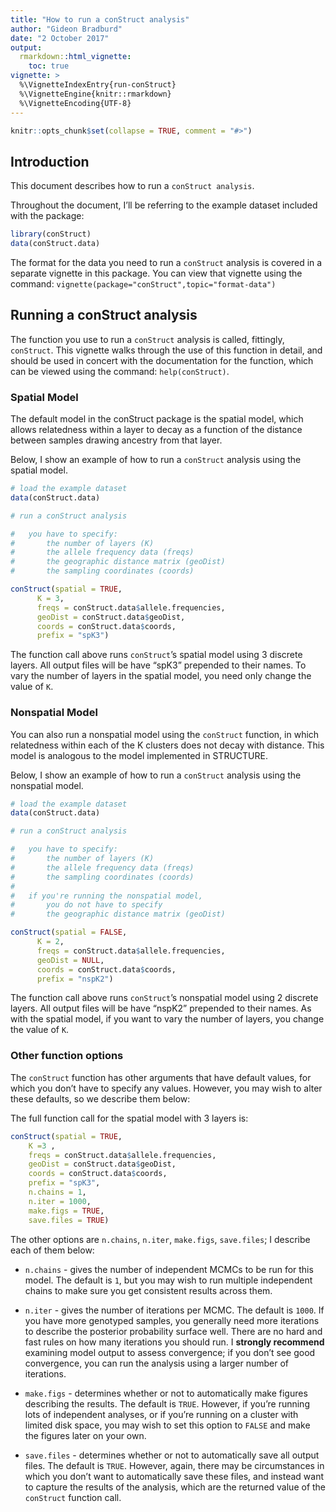 ```yaml
---
title: "How to run a conStruct analysis"
author: "Gideon Bradburd"
date: "2 October 2017"
output:
  rmarkdown::html_vignette:
    toc: true
vignette: >
  %\VignetteIndexEntry{run-conStruct}
  %\VignetteEngine{knitr::rmarkdown}
  %\VignetteEncoding{UTF-8}
---
```

```r
knitr::opts_chunk$set(collapse = TRUE, comment = "#>")
```

<!-- library(rmarkdown) ; render("~/Dropbox/conStruct/code/conStruct/vignettes/run-conStruct.Rmd",html_vignette(toc=TRUE))	-->

## Introduction
This document describes how to run a `conStruct analysis`.

Throughout the document, I'll be referring to the 
example dataset included with the package:

```r
library(conStruct)
data(conStruct.data)
```

The format for the data you need to run a `conStruct` 
analysis is covered in a separate vignette in this 
package. You can view that vignette using the command: 
`vignette(package="conStruct",topic="format-data")`

## Running a conStruct analysis

The function you use to run a `conStruct` analysis 
is called, fittingly, `conStruct`. This vignette 
walks through the use of this function in detail, 
and should be used in concert with the documentation 
for the function, which can be viewed using the command: 
`help(conStruct)`.

### Spatial Model

The default model in the conStruct package is 
the spatial model, which allows relatedness 
within a layer to decay as a function of the distance 
between samples drawing ancestry from that layer.

Below, I show an example of how to run a `conStruct` 
analysis using the spatial model.

```r
# load the example dataset
data(conStruct.data)

# run a conStruct analysis

#	you have to specify:
#		the number of layers (K)
#		the allele frequency data (freqs)
#		the geographic distance matrix (geoDist)
#		the sampling coordinates (coords)

conStruct(spatial = TRUE, 
	  K = 3, 
	  freqs = conStruct.data$allele.frequencies, 
	  geoDist = conStruct.data$geoDist, 
	  coords = conStruct.data$coords,
	  prefix = "spK3")
```

The function call above runs `conStruct`'s spatial model 
using 3 discrete layers. All output files will be have "spK3" 
prepended to their names. To vary the number of layers 
in the spatial model, you need only change the value of `K`.

### Nonspatial Model

You can also run a nonspatial model using the `conStruct` 
function, in which relatedness within each of the K clusters 
does not decay with distance.  This model is analogous to 
the model implemented in STRUCTURE.

Below, I show an example of how to run a `conStruct` 
analysis using the nonspatial model.

```r
# load the example dataset
data(conStruct.data)

# run a conStruct analysis

#	you have to specify:
#		the number of layers (K)
#		the allele frequency data (freqs)
#		the sampling coordinates (coords)
#
#	if you're running the nonspatial model, 
#		you do not have to specify 
#		the geographic distance matrix (geoDist)

conStruct(spatial = FALSE, 
	  K = 2, 
	  freqs = conStruct.data$allele.frequencies, 
	  geoDist = NULL, 
	  coords = conStruct.data$coords,
	  prefix = "nspK2")
```

The function call above runs `conStruct`'s nonspatial model 
using 2 discrete layers. All output files will be have "nspK2" 
prepended to their names. As with the spatial model, if you 
want to vary the number of layers, you change the value of `K`.

### Other function options

The `conStruct` function has other arguments that 
have default values, for which you don't have to 
specify any values.  However, you may wish to alter 
these defaults, so we describe them below:

The full function call for the spatial model with 3 layers is:

```r
conStruct(spatial = TRUE, 
	K =3 , 
	freqs = conStruct.data$allele.frequencies, 
	geoDist = conStruct.data$geoDist, 
	coords = conStruct.data$coords, 
	prefix = "spK3", 
    n.chains = 1, 
    n.iter = 1000, 
    make.figs = TRUE, 
    save.files = TRUE)
```

The other options are `n.chains`, `n.iter`, `make.figs`, `save.files`; 
I describe each of them below:

* `n.chains` - gives the number of independent MCMCs to be run for this model. 
The default is `1`, but you may wish to run multiple independent chains to 
make sure you get consistent results across them.

* `n.iter` - gives the number of iterations per MCMC. The default is `1000`.
If you have more genotyped samples, you generally need more iterations 
to describe the posterior probability surface well. There are no 
hard and fast rules on how many iterations you should run. 
I **strongly recommend** examining model output to assess convergence; 
if you don't see good convergence, you can run the analysis using a 
larger number of iterations.

* `make.figs` - determines whether or not to automatically make figures 
describing the results. The default is `TRUE`. However, if you're running 
lots of independent analyses, or if you're running on a cluster with limited 
disk space, you may wish to set this option to `FALSE` and make the figures 
later on your own.

* `save.files` - determines whether or not to automatically save all output 
files.  The default is `TRUE`.  However, again, there may be circumstances 
in which you don't want to automatically save these files, and instead want 
to capture the results of the analysis, which are the returned value of the 
`conStruct` function call.